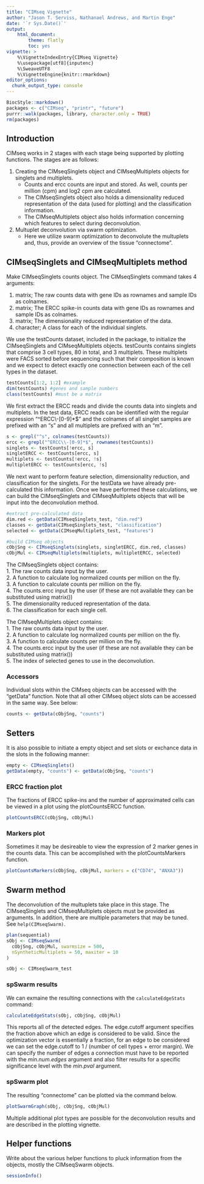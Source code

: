 ```yaml
---
title: "CIMseq Vignette"
author: "Jason T. Serviss, Nathanael Andrews, and Martin Enge"
date: '`r Sys.Date()`'
output:
    html_document:
        theme: flatly
        toc: yes
vignette: >
    %\VignetteIndexEntry{CIMseq Vignette} 
    %\usepackage[utf8]{inputenc}
    %\SweaveUTF8
    %\VignetteEngine{knitr::rmarkdown} 
editor_options: 
  chunk_output_type: console
---
```


<style>
    .col2 {
        columns: 2 200px;         /* number of columns and width in pixels*/
        -webkit-columns: 2 200px; /* chrome, safari */
        -moz-columns: 2 200px;    /* firefox */
    }
</style>

```r
BiocStyle::markdown()
packages <- c("CIMseq", "printr", "future")
purrr::walk(packages, library, character.only = TRUE)
rm(packages)
```

## Introduction

CIMseq works in 2 stages with each stage being supported by plotting 
functions. The stages are as follows:

1. Creating the CIMseqSinglets object and CIMseqMultiplets objects for singlets 
and multiplets. 
   * Counts and ercc counts are input and stored. As well, counts per 
   million (cpm) and log2 cpm are calculated.
   * The CIMseqSinglets object also holds a dimensionality reduced 
   representation of the data (used for plotting) and the classification 
   information.
   * The CIMseqMultiplets object also holds information concerning which 
   features to select during deconvolution.  

2. Multuplet deconvolution via swarm optimization. 
   * Here we utilize swarm optimization to deconvolute the multuplets and, thus,
   provide an overview of the tissue "connectome".
        
## CIMseqSinglets and CIMseqMultiplets method

Make CIMseqSinglets counts object. The CIMseqSinglets command takes 4 arguments:

1. matrix; The raw counts data with gene IDs as rownames and sample IDs as 
colnames. 
2. matrix; The ERCC spike-in counts data with gene IDs as rownames and sample 
IDs as colnames.
3. matrix; The dimensionality reduced representation of the data.
4. character; A class for each of the individual singlets.

We use the testCounts dataset, included in the package, to initialize the 
CIMseqSinglets and CIMseqMultiplets objects. testCounts contains singlets that 
comprise 3 cell types, 80 in total, and 3 multiplets. These multiplets were 
FACS sorted before sequencing such that their composition is known and we expect
to detect exactly one connection between each of the cell types in the dataset.

```r
testCounts[1:2, 1:2] #example
dim(testCounts) #genes and sample numbers
class(testCounts) #must be a matrix
```

We first extract the ERCC reads and divide the counts data into singlets and 
multiplets. In the test data, ERCC reads can be identified with the regular 
expression "^ERCC\\-[0-9]*$" and the colnames of all singlet samples are 
prefixed with an "s" and all multiplets are prefixed with an "m".

```r
s <- grepl("^s", colnames(testCounts))
ercc <- grepl("^ERCC\\-[0-9]*$", rownames(testCounts))
singlets <- testCounts[!ercc, s]
singletERCC <- testCounts[ercc, s]
multiplets <- testCounts[!ercc, !s]
multipletERCC <- testCounts[ercc, !s]
```

We next want to perform feature selection, dimensionality reduction, and 
classification for the singlets. For the testData we have already pre-calculated 
this information. Once we have performed these calculations, we can build the 
CIMseqSinglets and CIMseqMultiplets objects that will be input into the 
deconvolution method.

```r
#extract pre-calculated data
dim.red <- getData(CIMseqSinglets_test, "dim.red")
classes <- getData(CIMseqSinglets_test, "classification")
selected <- getData(CIMseqMultiplets_test, "features")

#build CIMseq objects
cObjSng <- CIMseqSinglets(singlets, singletERCC, dim.red, classes)
cObjMul <- CIMseqMultiplets(multiplets, multipletERCC, selected)
```

The CIMseqSinglets object contains:  
1. The raw counts data input by the user.  
2. A function to calculate log normalized counts per million on the fly.  
3. A function to calculate counts per million on the fly.  
4. The counts.ercc input by the user (if these are not available they can be 
substituted using matrix())  
5. The dimensionality reduced representation of the data.  
6. The classification for each single cell.  

The CIMseqMultiplets object contains:  
1. The raw counts data input by the user.  
2. A function to calculate log normalized counts per million on the fly.  
3. A function to calculate counts per million on the fly.  
4. The counts.ercc input by the user (if these are not available they can be 
substituted using matrix())  
5. The index of selected genes to use in the deconvolution.

### Accessors

Individual slots within the CIMseq objects can be accessed with the "getData" 
function. Note that all other CIMseq object slots can be accessed in the same 
way. See below:

```r
counts <- getData(cObjSng, "counts")
```

## Setters

It is also possible to initiate a empty object and set slots or exchance data
in the slots in the following manner:

```r
empty <- CIMseqSinglets()
getData(empty, "counts") <- getData(cObjSng, "counts")
```

### ERCC fraction plot

The fractions of ERCC spike-ins and the number of approximated cells can be 
viewed in a plot using the plotCountsERCC function.

```r
plotCountsERCC(cObjSng, cObjMul)
```

### Markers plot

Sometimes it may be desireable to view the expression of 2 marker genes in the 
counts data. This can be accomplished with the plotCountsMarkers function.

```r
plotCountsMarkers(cObjSng, cObjMul, markers = c("CD74", "ANXA3"))
```

## Swarm method

The deconvolution of the multuplets take place in this stage. The CIMseqSinglets
and CIMseqMultiplets objects must be provided as arguments. In addition, there 
are multiple parameters that may be tuned. See `help(CIMseqSwarm)`.

```r
plan(sequential)
sObj <- CIMseqSwarm(
  cObjSng, cObjMul, swarmsize = 500, 
  nSyntheticMultiplets = 50, maxiter = 10
)
```

```r
sObj <- CIMseqSwarm_test
```

### spSwarm results

We can exmaine the resulting connections with the `calculateEdgeStats` command:

```r
calculateEdgeStats(sObj, cObjSng, cObjMul)
```

This reports all of the detected edges. The edge.cutoff argument specifies the 
fraction above which an edge is considered to be valid. Since the optimization 
vector is essentially a fraction, for an edge to be considered we can set the 
edge.cutoff to 1 / (number of cell types + error margin). We can specify the 
number of edges a connection must have to be reported with the *min.num.edges* 
argument and also filter results for a specific significance level with the 
*min.pval* argument.

### spSwarm plot

The resulting "connectome" can be plotted via the command below.

```r
plotSwarmGraph(sObj, cObjSng, cObjMul)
```

Multiple additional plot types are possible for the deconvolution results and 
are described in the plotting vignette.

## Helper functions

Write about the various helper functions to pluck information from the objects, 
mostly the CIMseqSwarm objects.

```r
sessionInfo()
```


